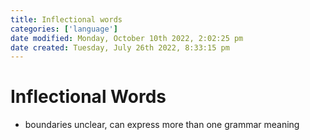 ```yaml
---
title: Inflectional words
categories: ['language']
date modified: Monday, October 10th 2022, 2:02:25 pm
date created: Tuesday, July 26th 2022, 8:33:15 pm
---
```


# Inflectional Words
- boundaries unclear, can express more than one grammar meaning



